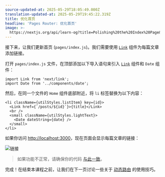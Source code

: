 ```yaml
---
source-updated-at: 2025-05-29T18:05:49.000Z
translation-updated-at: 2025-05-29T19:45:22.319Z
title: 优化首页
headline: 'Pages Router: 优化首页'
image: >-
  https://nextjs.org/api/learn-og?title=Polishing%20the%20Index%20Page&amp;chapter=35
---
```


接下来，让我们更新首页 (`pages/index.js`)。我们需要使用 [`Link`](/docs/api-reference/next/link) 组件为每篇文章添加链接。

打开 `pages/index.js` 文件，在顶部添加以下导入语句来引入 [`Link`](/docs/api-reference/next/link) 组件和 `Date` 组件：

```
import Link from 'next/link';
import Date from '../components/date';
```

然后，在同一个文件的 `Home` 组件底部附近，将 `li` 标签替换为以下内容：

```
<li className={utilStyles.listItem} key={id}>
  <Link href={`/posts/${id}`}>{title}</Link>
  <br />
  <small className={utilStyles.lightText}>
    <Date dateString={date} />
  </small>
</li>
```

如果你访问 [http://localhost:3000](http://localhost:3000)，现在页面会显示每篇文章的链接：

![链接](https://h8DxKfmAPhn8O0p3.public.blob.vercel-storage.com/learn/pages-router/dynamic-routes/links.png)

> 如果功能不正常，请确保你的代码 [与此一致](https://github.com/vercel/next-learn/blob/main/basics/api-routes-starter/pages/posts/%5Bid%5D.js)。

完成！在结束本课程之前，让我们在下一页讨论一些关于 [动态路由](/docs/routing/dynamic-routes) 的使用技巧。